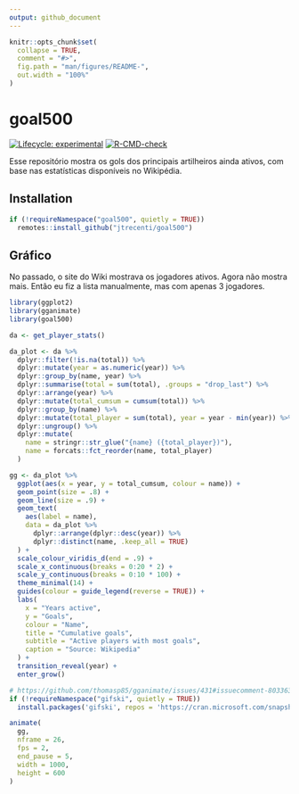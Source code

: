 ```yaml
---
output: github_document
---
```


<!-- README.md is generated from README.Rmd. Please edit that file -->

```r
knitr::opts_chunk$set(
  collapse = TRUE,
  comment = "#>",
  fig.path = "man/figures/README-",
  out.width = "100%"
)
```


# goal500

<!-- badges: start -->
[![Lifecycle: experimental](https://img.shields.io/badge/lifecycle-experimental-orange.svg)](https://lifecycle.r-lib.org/articles/stages.html#experimental)
[![R-CMD-check](https://github.com/jtrecenti/goal500/workflows/R-CMD-check/badge.svg)](https://github.com/jtrecenti/goal500/actions)
<!-- badges: end -->

Esse repositório mostra os gols dos principais artilheiros ainda ativos, com base nas estatísticas disponíveis no Wikipédia.

## Installation

```r
if (!requireNamespace("goal500", quietly = TRUE))
  remotes::install_github("jtrecenti/goal500")
```

## Gráfico

No passado, o site do Wiki mostrava os jogadores ativos. Agora não mostra mais. Então eu fiz a lista manualmente, mas com apenas 3 jogadores. 

```r
library(ggplot2)
library(gganimate)
library(goal500)

da <- get_player_stats()

da_plot <- da %>% 
  dplyr::filter(!is.na(total)) %>% 
  dplyr::mutate(year = as.numeric(year)) %>% 
  dplyr::group_by(name, year) %>% 
  dplyr::summarise(total = sum(total), .groups = "drop_last") %>% 
  dplyr::arrange(year) %>% 
  dplyr::mutate(total_cumsum = cumsum(total)) %>% 
  dplyr::group_by(name) %>% 
  dplyr::mutate(total_player = sum(total), year = year - min(year)) %>% 
  dplyr::ungroup() %>% 
  dplyr::mutate(
    name = stringr::str_glue("{name} ({total_player})"),
    name = forcats::fct_reorder(name, total_player)
  )

gg <- da_plot %>% 
  ggplot(aes(x = year, y = total_cumsum, colour = name)) +
  geom_point(size = .8) +
  geom_line(size = .9) +
  geom_text(
    aes(label = name),
    data = da_plot %>% 
      dplyr::arrange(dplyr::desc(year)) %>% 
      dplyr::distinct(name, .keep_all = TRUE)
  ) +
  scale_colour_viridis_d(end = .9) +
  scale_x_continuous(breaks = 0:20 * 2) +
  scale_y_continuous(breaks = 0:10 * 100) +
  theme_minimal(14) +
  guides(colour = guide_legend(reverse = TRUE)) +
  labs(
    x = "Years active", 
    y = "Goals",
    colour = "Name",
    title = "Cumulative goals",
    subtitle = "Active players with most goals",
    caption = "Source: Wikipedia"
  ) +
  transition_reveal(year) +
  enter_grow()

# https://github.com/thomasp85/gganimate/issues/431#issuecomment-803363466
if (!requireNamespace("gifski", quietly = TRUE))
  install.packages('gifski', repos = 'https://cran.microsoft.com/snapshot/2021-02-28')

animate(
  gg, 
  nframe = 26,
  fps = 2,
  end_pause = 5,
  width = 1000, 
  height = 600
)
```


